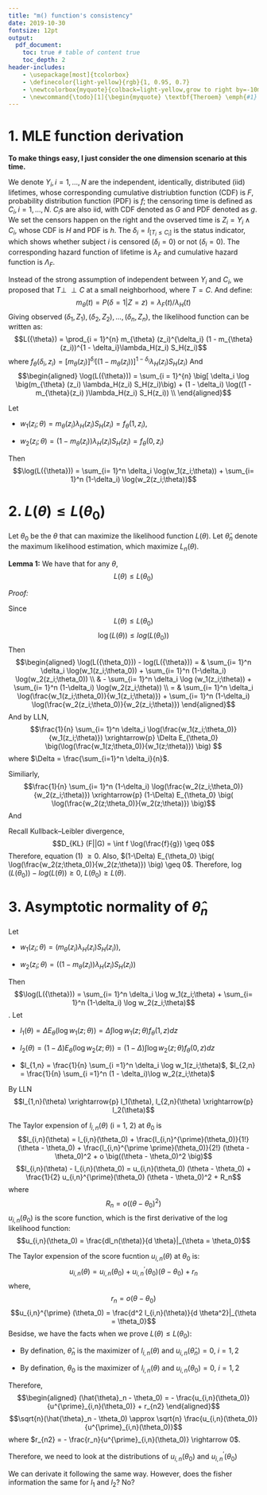 ```yaml
---
title: "m() function's consistency"
date: 2019-10-30
fontsize: 12pt
output: 
  pdf_document:
    toc: true # table of content true
    toc_depth: 2
header-includes:
    - \usepackage[most]{tcolorbox}
    - \definecolor{light-yellow}{rgb}{1, 0.95, 0.7}
    - \newtcolorbox{myquote}{colback=light-yellow,grow to right by=-10mm,grow to left by=-10mm, boxrule=0pt,boxsep=0pt,breakable}
    - \newcommand{\todo}[1]{\begin{myquote} \textbf{Theroem} \emph{#1} \end{myquote}}
---
```



 

# 1. MLE function derivation

**To make things easy, I just consider the one dimension scenario at this time.**

We denote $Y_i, i = 1, ..., N$ are the independent, identically, distributed (iid) lifetimes, whose corresponding cumulative distriubtion function (CDF) is $F$, probability distribution function (PDF) is $f$; the censoring time is defined as $C_i, i = 1,..., N$. $C_i$s are also iid, with CDF denoted as $G$ and PDF denoted as $g$. We set the censors happen on the right and the ovserved time is $Z_i = Y_i \wedge C_i$, whose CDF is $H$ and PDF is $h$. The $\delta_i = I_{[T_i \leq C_i]}$ is the status indicator, which shows whether subject $i$ is censored ($\delta_i = 0$) or not ($\delta_i = 0$). The corresponding hazard function of lifetime is $\lambda_F$ and cumulative hazard function is $\Lambda_F$. 

Instead of the strong assumption of independent between $Y_i$ and $C_i$, we proposed that $T \perp \!\!\! \perp C$ at a small neighborhood, where $T = C$. And define: 
$$m_{\theta}(t) = P(\delta = 1| Z = z ) =\lambda_F(t) / \lambda_H(t)$$
Giving observed $(\delta_1, Z_1),(\delta_2, Z_2), ..., (\delta_n, Z_n)$, the likelihood function can be written as: 
$$L({\theta}) = \prod_{i = 1}^{n} m_{\theta} (z_i)^{\delta_i} (1 - m_{\theta}(z_i))^{1 - \delta_i}\lambda_H(z_i) S_H(z_i)$$
where $f_{\theta}(\delta_i, z_i) = \big[ m_{\theta}(z_i)  \big]^{\delta_i }  \big[ (1 - m_{\theta}(z_i) )\big]^{1 - \delta_i } \lambda_H(z_i) S_H(z_i)$
And 
$$\begin{aligned}
 \log(L({\theta})) = \sum_{i = 1}^{n} \big[ \delta_i \log \big(m_{\theta} (z_i) \lambda_H(z_i) S_H(z_i)\big) + (1 - \delta_i) \log((1 - m_{\theta}(z_i) )\lambda_H(z_i) S_H(z_i))  \\
\end{aligned}$$

Let 

* $w_1(z_i;\theta) = m_{\theta} (z_i) \lambda_H(z_i) S_H(z_i) = f_{\theta}(1, z_i)$, 

* $w_2(z_i;\theta) = (1 - m_{\theta}(z_i) )\lambda_H(z_i) S_H(z_i) = f_{\theta}(0, z_i)$

Then 
$$\log(L({\theta})) = \sum_{i= 1}^n \delta_i \log(w_1(z_i;\theta)) + \sum_{i= 1}^n (1-\delta_i) \log(w_2(z_i;\theta))$$


# 2. $L({\theta}) \leq L({\theta_0})$


Let $\theta_0$ be the $\theta$ that can maximize the likelihood function $L({\theta})$. Let $\hat \theta_n$ denote the maximum likelihood estimation, which maximize $L_n({\theta})$. 

**Lemma 1:** We have that for any $\theta$, 
$$L({\theta}) \leq L({\theta_0})$$

*Proof:*

Since 
$$L({\theta}) \leq L({\theta_0})$$
$$\log(L({\theta})) \leq log(L({\theta_0}))$$
Then 
$$\begin{aligned}
\log(L({\theta_0})) - log(L({\theta})) = & \sum_{i= 1}^n \delta_i \log(w_1(z_i;\theta_0)) + \sum_{i= 1}^n (1-\delta_i) \log(w_2(z_i;\theta_0)) \\
& - \sum_{i= 1}^n \delta_i \log (w_1(z_i;\theta)) + \sum_{i= 1}^n (1-\delta_i) \log(w_2(z_i;\theta)) \\
= & \sum_{i= 1}^n \delta_i \log(\frac{w_1(z_i;\theta_0)}{w_1(z_i;\theta)}) + \sum_{i= 1}^n (1-\delta_i) \log(\frac{w_2(z_i;\theta_0)}{w_2(z_i;\theta)}) 
\end{aligned}$$
And by LLN, 
$$\frac{1}{n} \sum_{i= 1}^n \delta_i \log(\frac{w_1(z_i;\theta_0)}{w_1(z_i;\theta)})  \xrightarrow{p} \Delta E_{\theta_0} \big(\log(\frac{w_1(z;\theta_0)}{w_1(z;\theta)}) \big) $$
<!-- $$\sum_{i= 1}^n \delta_i \log(\frac{m_{\theta_0} (z_i) \lambda_H(z_i) S_H(z_i)}{m_{\theta} (z_i) \lambda_H(z_i) S_H(z_i)}) \xrightarrow{p} \Delta E_{\theta_0} \big(\log(\frac{m_{\theta_0} (z) \lambda_H(z) S_H(z)}{m_{\theta} (z) \lambda_H(z) S_H(z)}) \big)$$ -->
where $\Delta = \frac{\sum_{i=1}^n \delta_i}{n}$. 

Similiarly, 
$$\frac{1}{n} \sum_{i= 1}^n (1-\delta_i) \log(\frac{w_2(z_i;\theta_0)}{w_2(z_i;\theta)}) \xrightarrow{p} (1-\Delta) E_{\theta_0} \big( \log(\frac{w_2(z;\theta_0)}{w_2(z;\theta)}) \big)$$
<!-- $$\sum_{i= 1}^n (1-\delta_i) \log(\frac{(1-m_{\theta_0} (z_i) )\lambda_H(z_i) S_H(z_i)}{(1-m_{\theta} (z_i)) \lambda_H(z_i) S_H(z_i)}) \xrightarrow{p} (1-\Delta) E_{\theta_0} \big(\log(\frac{(1-m_{\theta_0} (z) ) \lambda_H(z) S_H(z)}{(1-m_{\theta} (z) )\lambda_H(z) S_H(z)}) \big)$$ -->
And 
\begin{equation}
E_{\theta_0}  \big(\log(\frac{w_1(z;\theta_0)}{w_1(z;\theta)}) \big) =  \int \log(\frac{w_1(z;\theta_0)}{w_1(z;\theta)}) f_{w_1}(z;\theta) dz = \int \log(\frac{w_1(z;\theta_0)}{w_1(z;\theta)}) w_1(z;\theta_0) dz
\end{equation}

Recall Kullback–Leibler divergence, 
$$D_{KL} (F||G) = \int f \log(\frac{f}{g}) \geq 0$$
Therefore, equation (1) $\geq 0$. Also, $(1-\Delta) E_{\theta_0} \big( \log(\frac{w_2(z;\theta_0)}{w_2(z;\theta)}) \big) \geq 0$. Therefore, $\log(L({\theta_0})) - log(L({\theta})) \geq 0$, $L({\theta_0}) \geq L({\theta})$. 


# 3. Asymptotic normality of $\hat{\theta}_n$


Let 

* $w_1(z_i;\theta) =\big(m_{\theta} (z_i) \lambda_H(z_i) S_H(z_i) \big)$, 

* $w_2(z_i;\theta) = \big((1 - m_{\theta}(z_i) )\lambda_H(z_i) S_H(z_i) \big)$

Then 
$$\log(L({\theta})) = \sum_{i= 1}^n \delta_i \log w_1(z_i;\theta) + \sum_{i= 1}^n (1-\delta_i) \log w_2(z_i;\theta)$$. 
Let 

* $l_1(\theta) = \Delta E_{\theta} (\log w_1(z;\theta)) = \Delta \int \log w_1(z;\theta) f_{\theta} (1,z) dz$

* $l_2(\theta) = (1 - \Delta) E_{\theta} (\log w_2(z;\theta)) = (1 - \Delta) \int \log w_2(z;\theta) f_{\theta} (0,z) dz$

* $l_{1,n} = \frac{1}{n} \sum_{i =1}^n \delta_i \log w_1(z_i;\theta)$, $l_{2,n} = \frac{1}{n} \sum_{i =1}^n (1 - \delta_i)\log w_2(z_i;\theta)$

By LLN
$$l_{1,n}(\theta) \xrightarrow{p} l_1(\theta), l_{2,n}(\theta) \xrightarrow{p} l_2(\theta)$$

The Taylor expension of $l_{i,n}(\theta)$ (i = 1, 2) at $\theta_0$ is 
$$l_{i,n}(\theta) = l_{i,n}(\theta_0) + \frac{l_{i,n}^{\prime}(\theta_0)}{1!} (\theta - \theta_0) + \frac{l_{i,n}^{\prime \prime}(\theta_0)}{2!} (\theta - \theta_0)^2 +  o \big((\theta - \theta_0)^2 \big)$$
$$l_{i,n}(\theta) - l_{i,n}(\theta_0) = u_{i,n}(\theta_0) (\theta - \theta_0) + \frac{1}{2} u_{i,n}^{\prime}(\theta_0) (\theta - \theta_0)^2 + R_n$$
where 
$$R_n = o \big((\theta - \theta_0)^2 \big)$$
$u_{i,n}(\theta_0)$ is the score function, which is the first derivative of the log likelihood function:
$$u_{i,n}(\theta_0) = \frac{dl_n(\theta)}{d \theta}|_{\theta = \theta_0}$$
<!-- $I_n(\theta)$ is the Fisher information, which is the negative second derivative of log likelihood function: -->
<!-- $$I_n(\theta) = - \frac{d^2 l_n(\theta)}{d \theta^2}|_{\theta = \theta_0}$$ -->

The Taylor expension of the score fucntion $u_{i,n}(\theta)$ at $\theta_0$ is: 
$$u_{i,n}(\theta) = u_{i,n}(\theta_0) + u_{i,n}^{\prime} (\theta_0) (\theta - \theta_0) + r_n$$
where, 
$$r_n = o \big(\theta - \theta_0 \big)$$
$$u_{i,n}^{\prime} (\theta_0) = \frac{d^2 l_{i,n}(\theta)}{d \theta^2}|_{\theta = \theta_0}$$ 
<!-- = -I_n(\theta_0)$$ -->
Besidse, we have the facts when we prove $L({\theta}) \leq L({\theta_0})$: 

* By defination, $\hat{\theta}_n$ is the maximizer of $l_{i,n}(\theta)$ and $u_{i,n}(\hat{\theta}_n) = 0$, $i = 1,2$

* By defination, ${\theta_0}$ is the maximizer of $l_{i,n}(\theta)$ and $u_{i,n}(\theta_0) = 0$, $i = 1,2$


<!-- For the MLE $\hat{\theta}_n$, $u_n(\hat{\theta}_n) = 0$ -->
Therefore, 
$$\begin{aligned}
(\hat{\theta}_n - \theta_0) = - \frac{u_{i,n}(\theta_0)}{u^{\prime}_{i,n}(\theta_0)} + r_{n2}
\end{aligned}$$
$$\sqrt{n}(\hat{\theta}_n - \theta_0) \approx \sqrt{n} \frac{u_{i,n}(\theta_0)}{u^{\prime}_{i,n}(\theta_0)}$$
where $r_{n2} = - \frac{r_n}{u^{\prime}_{i,n}(\theta_0)} \rightarrow 0$. 

Therefore, we need to look at the distributions of $u_{i,n}(\theta_0)$ and $u^{\prime}_{i,n}(\theta_0)$

We can derivate it following the same way. However, does the fisher information the same for $l_1$ and $l_2$? No? 





